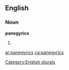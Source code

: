 
==English==

===Noun===
'''panegyrics'''

# {{plural of|[[panegyric]]}}

[[Category:English plurals]]

[[ar:panegyrics]]
[[ca:panegyrics]]